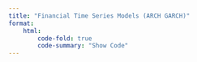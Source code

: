 ```yaml
---
title: "Financial Time Series Models (ARCH GARCH)"
format:
    html:
        code-fold: true
        code-summary: "Show Code"
---
```


